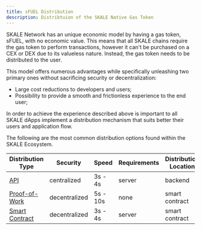 ```yaml
---
title: sFUEL Distribution
description: Distribtuion of the SKALE Native Gas Token
---
```



SKALE Network has an unique economic model by having a gas token, sFUEL, with no economic value. This means that all SKALE chains require the gas token to perform transactions, however it can't be purchased on a CEX or DEX due to its valueless nature. Instead, the gas token needs to be distributed to the user.

This model offers numerous advantages while specifically unleashing two primary ones without sacrificing security or decentralization:
- Large cost reductions to developers and users;
- Possibility to provide a smooth and frictionless experience to the end user;

In order to achieve the experience described above is important to all SKALE dApps implement a distribution mechanism that suits better their users and application flow.

The following are the most common distribution options found within the SKALE Ecosystem.

| Distribution Type | Security | Speed | Requirements | Distribution Location |
| --------- | --------- | --------- | --------- | --------- |
| [API](/tools/skale/sfuel-distribution/api-distribution) | centralized | 3s - 4s | server | backend |
| [Proof-of-Work](/tools/skale/sfuel-distribution/pow-distribution) | decentralized | 5s - 10s | none | smart contract |
| [Smart Contract](/tools/skale/sfuel-distribution/contract-distribution) | decentralized | 3s - 4s | server | smart contract |
